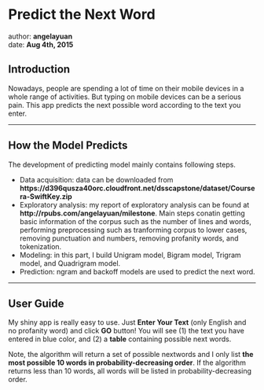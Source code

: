 Predict the Next Word
=============================================
author: **angelayuan**  
date: **Aug 4th, 2015**

## Introduction
Nowadays, people are spending a lot of time on their mobile devices in a whole range of activities. But typing on mobile devices can be a serious pain. This app predicts the next possible word according to the text you enter.

---

## How the Model Predicts
The development of predicting model mainly contains following steps.

- Data acquisition: data can be downloaded from **https://d396qusza40orc.cloudfront.net/dsscapstone/dataset/Coursera-SwiftKey.zip**
- Exploratory analysis: my report of exploratory analysis can be found at **http://rpubs.com/angelayuan/milestone**. Main steps conatin getting basic information of the corpus such as the number of lines and words, performing preprocessing such as tranforming corpus to lower cases, removing punctuation and numbers, removing profanity words, and tokenization.
- Modeling: in this part, I build Unigram model, Bigram model, Trigram model, and Quadrigram model.
- Prediction: ngram and backoff models are used to predict the next word. 


---

## User Guide 
My shiny app is really easy to use. Just **Enter Your Text** (only English and no profanity word) and click **GO** button! You will see (1) the text you have entered in blue color, and (2) a **table** containing possible next words.

Note, the algorithm will return a set of possible nextwords and I only list **the most possible 10 words in probability-decreasing order**. If the algorithm returns less than 10 words, all words will be listed in probability-decreasing order.  


 